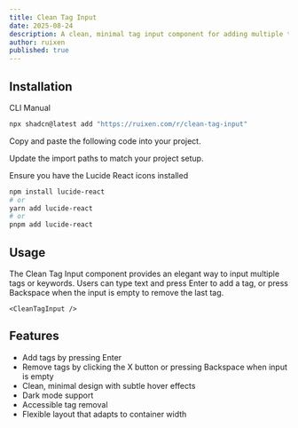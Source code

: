 ```yaml
---
title: Clean Tag Input
date: 2025-08-24
description: A clean, minimal tag input component for adding multiple tags
author: ruixen
published: true
---
```


<ComponentPreview name="clean-tag-input-demo" />

## Installation

<Tabs defaultValue="cli">

<TabsList>
  <TabsTrigger value="cli">CLI</TabsTrigger>
  <TabsTrigger value="manual">Manual</TabsTrigger>
</TabsList>
<TabsContent value="cli">

```bash
npx shadcn@latest add "https://ruixen.com/r/clean-tag-input"
```

</TabsContent>

<TabsContent value="manual">

<Steps>

<Step>Copy and paste the following code into your project.</Step>

<ComponentSource name="clean-tag-input" />

<Step>Update the import paths to match your project setup.</Step>

<Step>Ensure you have the Lucide React icons installed</Step>

```bash
npm install lucide-react
# or
yarn add lucide-react
# or
pnpm add lucide-react
```

</Steps>

</TabsContent>

</Tabs>

## Usage

The Clean Tag Input component provides an elegant way to input multiple tags or keywords. Users can type text and press Enter to add a tag, or press Backspace when the input is empty to remove the last tag.

```tsx
<CleanTagInput />
```

## Features

- Add tags by pressing Enter
- Remove tags by clicking the X button or pressing Backspace when input is empty
- Clean, minimal design with subtle hover effects
- Dark mode support
- Accessible tag removal
- Flexible layout that adapts to container width
